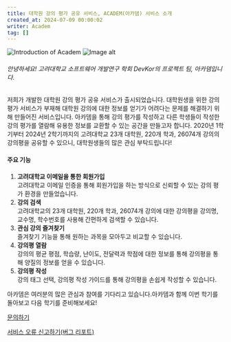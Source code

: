 ```yaml
---
title: 대학원 강의 평가 공유 서비스, ACADEM(아카뎀) 서비스 소개
created_at: 2024-07-09 00:00:02
writer: Academ
tag: []
---
```


<div className='flex flex-row w-full overflow-scroll gap-4'>
<img className='aspect-square' width={512} src='/files/post0.png' alt="Introduction of Academ" />
<img className='aspect-square' width={512} src='/files/post1.png' alt="Image alt" />
</div>

###### 안녕하세요! 고려대학교 소프트웨어 개발연구 학회 DevKor의 프로젝트 팀, 아카뎀입니다.

저희가 개발한 대학원 강의 평가 공유 서비스가 출시되었습니다. 대학원생을 위한 강의 평가 서비스가 부재해 대학원 강의에 대한 정보를 얻기가 어려다는 문제를 해결하기 위해 만들어진 서비스입니다. 아카뎀을 통해 강의 평가를 작성하고 다른 학생들이 작성한 강의 평가를 열람해 유용한 정보를 교환할 수 있는 공간을 만들고자 합니다. 2020년 1학기부터 2024년 2학기까지의 고려대학교 23개 대학원, 220개 학과, 26074개 강의의 강의평을 공유할 수 있으니, 대학원생들의 많은 관심 부탁드립니다!

#### 주요 기능

1. **고려대학교 이메일을 통한 회원가입** <br /> 고려대학교 이메일 인증을 통해 회원가입을 하는 방식으로 신뢰할 수 있는 강의 평가 환경을 만들었습니다.
1. **강의 검색** <br /> 고려대학교의 23개 대학원, 220개 학과, 26074개 강의에 대한 강의평을 강의명, 교수명, 학수번호를 사용해 간편하게 검색할 수 있습니다.
1. **관심 강의 즐겨찾기** <br /> 즐겨찾기 기능을 통해 원하는 과목을 모아두고 비교할 수 있습니다.
1. **강의평 열람** <br /> 강의의 평균 평점, 학습량, 난이도, 전달력과 학점에 대한 정보를 통해 강의평을 통해 양질의 정보를 얻을 수 있습니다.
1. **강의평 작성** <br /> 강의 태그 선택, 강의평 작성 가이드를 통해 강의평을 손쉽게 작성할 수 있습니다.

아카뎀은 여러분의 많은 관심과 참여를 기다리고 있습니다.아카뎀과 함께 이번 학기를 돌아보고 다음 학기를 준비해보세요!

[문의하기](mailto:Academ.email@gmail.com)

[서비스 오류 신고하기(버그 리포트)](https://forms.gle/7agPntbjgCjHumVER)
